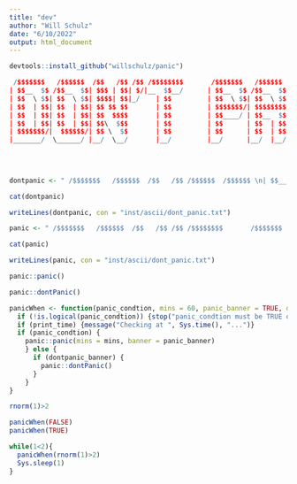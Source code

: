 ```yaml
---
title: "dev"
author: "Will Schulz"
date: "6/10/2022"
output: html_document
---
```


```r
devtools::install_github("willschulz/panic")
```



```r

 /$$$$$$$   /$$$$$$  /$$   /$$ /$$ /$$$$$$$$       /$$$$$$$   /$$$$$$  /$$   /$$ /$$$$$$  /$$$$$$ 
| $$__  $$ /$$__  $$| $$$ | $$| $/|__  $$__/      | $$__  $$ /$$__  $$| $$$ | $$|_  $$_/ /$$__  $$
| $$  \ $$| $$  \ $$| $$$$| $$|_/    | $$         | $$  \ $$| $$  \ $$| $$$$| $$  | $$  | $$  \__/
| $$  | $$| $$  | $$| $$ $$ $$       | $$         | $$$$$$$/| $$$$$$$$| $$ $$ $$  | $$  | $$      
| $$  | $$| $$  | $$| $$  $$$$       | $$         | $$____/ | $$__  $$| $$  $$$$  | $$  | $$      
| $$  | $$| $$  | $$| $$\  $$$       | $$         | $$      | $$  | $$| $$\  $$$  | $$  | $$    $$
| $$$$$$$/|  $$$$$$/| $$ \  $$       | $$         | $$      | $$  | $$| $$ \  $$ /$$$$$$|  $$$$$$/
|_______/  \______/ |__/  \__/       |__/         |__/      |__/  |__/|__/  \__/|______/ \______/ 
                                                                                                  
                                                                                                  
                                                                                                  

```



```r
dontpanic <- " /$$$$$$$   /$$$$$$  /$$   /$$ /$$$$$$  /$$$$$$ \n| $$__  $$ /$$__  $$| $$$ | $$|_  $$_/ /$$__  $$\n| $$  \\ $$| $$  \\ $$| $$$$| $$  | $$  | $$  \\__/\n| $$$$$$$/| $$$$$$$$| $$ $$ $$  | $$  | $$      \n| $$____/ | $$__  $$| $$  $$$$  | $$  | $$      \n| $$      | $$  | $$| $$\\  $$$  | $$  | $$    $$\n| $$      | $$  | $$| $$ \\  $$ /$$$$$$|  $$$$$$/\n|__/      |__/  |__/|__/  \\__/|______/ \\______/ "

cat(dontpanic)

writeLines(dontpanic, con = "inst/ascii/dont_panic.txt")

```



```r
panic <- " /$$$$$$$   /$$$$$$  /$$   /$$ /$$ /$$$$$$$$       /$$$$$$$   /$$$$$$  /$$   /$$ /$$$$$$  /$$$$$$ \n| $$__  $$ /$$__  $$| $$$ | $$| $/|__  $$__/      | $$__  $$ /$$__  $$| $$$ | $$|_  $$_/ /$$__  $$\n| $$  \\ $$| $$  \\ $$| $$$$| $$|_/    | $$         | $$  \\ $$| $$  \\ $$| $$$$| $$  | $$  | $$  \\__/\n| $$  | $$| $$  | $$| $$ $$ $$       | $$         | $$$$$$$/| $$$$$$$$| $$ $$ $$  | $$  | $$      \n| $$  | $$| $$  | $$| $$  $$$$       | $$         | $$____/ | $$__  $$| $$  $$$$  | $$  | $$      \n| $$  | $$| $$  | $$| $$\\  $$$       | $$         | $$      | $$  | $$| $$\\  $$$  | $$  | $$    $$\n| $$$$$$$/|  $$$$$$/| $$ \\  $$       | $$         | $$      | $$  | $$| $$ \\  $$ /$$$$$$|  $$$$$$/\n|_______/  \\______/ |__/  \\__/       |__/         |__/      |__/  |__/|__/  \\__/|______/ \\______/ \n                                                                                                  "

cat(panic)

writeLines(panic, con = "inst/ascii/dont_panic.txt")

```


```r
panic::panic()

panic::dontPanic()

```


```r
panicWhen <- function(panic_condtion, mins = 60, panic_banner = TRUE, dontpanic_banner = TRUE, print_time = TRUE){
  if (!is.logical(panic_condtion)) {stop("panic_condtion must be TRUE or FALSE")}
  if (print_time) {message("Checking at ", Sys.time(), "...")}
  if (panic_condtion) {
    panic::panic(mins = mins, banner = panic_banner)
    } else {
      if (dontpanic_banner) {
        panic::dontPanic()
      }
    }
}

rnorm(1)>2

panicWhen(FALSE)
panicWhen(TRUE)

while(1<2){
  panicWhen(rnorm(1)>2)
  Sys.sleep(1)
}


```


```r


```


```r


```


```r


```


```r


```


```r


```


```r


```


```r


```


```r


```


```r


```


```r


```


```r


```


```r


```


```r


```





